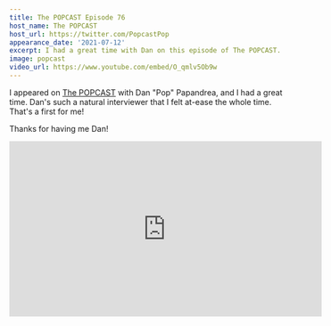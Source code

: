 ```yaml
---
title: The POPCAST Episode 76
host_name: The POPCAST
host_url: https://twitter.com/PopcastPop
appearance_date: '2021-07-12'
excerpt: I had a great time with Dan on this episode of The POPCAST.
image: popcast
video_url: https://www.youtube.com/embed/O_qmlv5Ob9w
---
```


I appeared on [The POPCAST](https://popcast-d9f7b6dc.simplecast.com/) with Dan "Pop" Papandrea, and I had a great time. Dan's such a natural interviewer that I felt at-ease the whole time. That's a first for me!

Thanks for having me Dan!

<iframe
  width="560"
  height="315"
  src="https://www.youtube.com/embed/O_qmlv5Ob9w"
  title="YouTube video player"
  frameBorder="0"
  allow="accelerometer; autoplay; clipboard-write; encrypted-media; gyroscope; picture-in-picture"
  allowFullScreen
></iframe>
